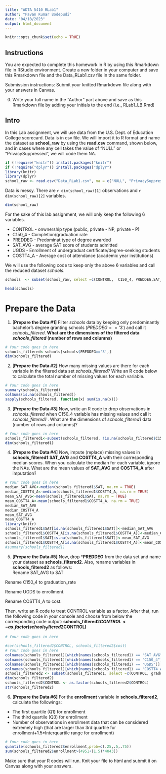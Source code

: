 ```yaml
---
title: "ADTA 5410 RLab1"
author: "Pavan Kumar Bodepudi"
date: "04/18/2023"
output: html_document
---
```


```r
knitr::opts_chunk$set(echo = TRUE)
```

## Instructions
You are expected to complete this homework in R by using this Rmarkdown file in RStudio environment.   Create a new folder in your computer and save this Rmarkdown file and the Data_RLab1.csv file in the same folder. 


Submission instructions: Submit your knitted Rmarkdown file along with your answers in Canvas.   


0. Write your full name in the "Author" part above and save as this Rmarkdown file by adding your initials to the end (i.e., RLab1_LB.Rmd) 



## Intro 

In this Lab assignment, we will use data from the U.S. Dept. of Education College scorecard. Data is in csv file. We will import it to R format and name the dataset as **school_raw** by using the **read.csv** command, shown below, and in cases where any cell takes the value of "NULL" or "PrivacySuppressed", we will code them NA. 


```r
if (!require("knitr")) install.packages("knitr")
if (!require("dplyr")) install.packages("dplyr")
library(knitr)
library(dplyr)
school_raw <- read.csv("Data_RLab1.csv", na = c("NULL", "PrivacySuppressed"))

```

Data is messy. There are `r dim(school_raw)[1]` observations and `r dim(school_raw)[2]` variables.   


```r

dim(school_raw)
```

For the sake of this lab assignment, we will only keep the following 6 variables.  


- CONTROL - onwnership type (public, private - NP, private - P)
- C150_4 - Completion/graduation  rate
- PREDDEG - Predominat type of degree awarded
- SAT_AVG - average SAT score of students admitted
- UGDS - Enrollment of undergraduat certificate/degree-seeking students
- COSTT4_A - Average cost of attendance (academic year institutions)


We will use the following code to keep only the above 6 variables and call the reduced dataset *schools*. 

```r

schools  <- subset(school_raw, select =c(CONTROL,  C150_4, PREDDEG,SAT_AVG, UGDS, COSTT4_A))

head(schools)
```





# Prepare the Data 
1. **[Prepare the Data #1]**  Filter *schools* data by  keeping only predominantly bachelor's degree granting schools ($PREDDEG=='3'$) and call it *schools_filtered*. **What are the dimensions of the filtered data *schools_filtered* (number of rows and columns)**
 


```r
# Your code goes in here
schools_filtered<-schools[schools$PREDDEG=='3',]
dim(schools_filtered)
```
2.    **[Prepare the Data #2]** How many missing values are there for each variable in the filtered data set *schools_filtered*? Write an R code below to calculate the total number of missing values for each variable. 
```r
# Your code goes in here
summary(schools_filtered)
colSums(is.na(schools_filtered))
sapply(schools_filtered, function(x) sum(is.na(x)))
```

3.  **[Prepare the Data #3]** Now, write an R code to drop observations in *schools_filtered* when C150_4 variable has missing values and call it *schools_filtered1* .  What are the dimensions of *schools_filtered1* data (number of rows and columns)?    

```r
# Your code goes in here
schools_filtered1<-subset(schools_filtered, !is.na(schools_filtered$C150_4)) 
dim(schools_filtered1)

```


4.  **[Prepare the Data #4]** Now, impute (replace) missing values in **schools_filtered1** **SAT_AVG** and **COSTT4_A** with their corresponding median scores. When you calculate the median for each variable, ignore the NAs. What are the mean values of **SAT_AVG** and **COSTT4_A**  after imputation?


```r
# Your code goes in here
median_SAT_AVG<-median(schools_filtered1$SAT, na.rm = TRUE)
median_COSTT4_A<-median(schools_filtered1$COSTT4_A, na.rm = TRUE)
mean_SAT_AVG<-mean(schools_filtered1$SAT, na.rm = TRUE)
mean_COSTT4_A<-mean(schools_filtered1$COSTT4_A, na.rm = TRUE)
median_SAT_AVG
median_COSTT4_A
mean_SAT_AVG
mean_COSTT4_A
library(knitr)
schools_filtered1$SAT[is.na(schools_filtered1$SAT)]<-median_SAT_AVG
schools_filtered1$COSTT4_A[is.na(schools_filtered1$COSTT4_A)]<-median_COSTT4_A
schools_filtered1$SAT[is.na(schools_filtered1$SAT)]<-mean_SAT_AVG
schools_filtered1$COSTT4_A[is.na(schools_filtered1$COSTT4_A)]<-mean_COSTT4_A
#summary(schools_filtered1)


```


5. **[Prepare the Data #5]**  Now, drop ***PREDDEG**  from the data set and name your dataset as **schools_filtered2**. 
Also,  rename  variables in **schools_filtered2** as follows:   
Rename SAT_AVG  to SAT

Rename C150_4   to graduation_rate

Rename UGDS  to enrollment.

Rename COSTT4_A  to cost.

Then, write an R code to treat CONTROL variable as a factor.  After that, run the following code in your console and choose from below the corresponding code output:
**schools_filtered2$CONTROL<-as.factor(schools_filtered2$CONTROL)**

```r
# Your code goes in here

#cor(schools_filtered2$CONTROL, schools_filtered2$cost)
# Your code goes in here
colnames(schools_filtered1)[which(names(schools_filtered1) == "SAT_AVG")] <- "SAT"
colnames(schools_filtered1)[which(names(schools_filtered1) == "C150_4")] <- "graduation_rate"
colnames(schools_filtered1)[which(names(schools_filtered1) == "UGDS")] <- "enrollment"
colnames(schools_filtered1)[which(names(schools_filtered1) == "COSTT4_A")] <- "cost"
schools_filtered2 <- subset(schools_filtered1, select =c(CONTROL, graduation_rate, SAT,enrollment,cost))
dim(schools_filtered2)
schools_filtered2$CONTROL <- as.factor(schools_filtered2$CONTROL)
str(schools_filtered2)

```


6. **[Prepare the Data #6]** 
For the **enrollment** variable in **schools_filtered2**, calculate the followings:
- The first quartile (Q1) for enrollment
- The third quartile (Q3) for enrollment
- Number of observations in enrollment data that can be considered extremely high (that are larger than 3rd quartile for enrollment+1.5*Interquartile range for enrollment)

```r
# Your code goes in here
quantile(schools_filtered2$enrollment,prob=c(.25,.5,.75))
sum(schools_filtered2$enrollment>(4951+(1.5)*4043))

```



Make sure that your R codes will run. Knit your file to html and submit it on Canvas along with your answers.  